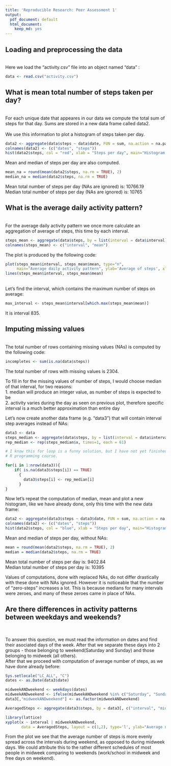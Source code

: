```yaml
---
title: 'Reproducible Research: Peer Assessment 1'
output:
  pdf_document: default
  html_document:
    keep_md: yes
---  
```




        



## Loading and preprocessing the data  
<br>
Here we load the "activity.csv" file into an object named "data" :
<br>
```r
data <- read.csv("activity.csv")
```

## What is mean total number of steps taken per day?  
<br>
For each unique date that appeares in our data we compute the total sum of steps for that day. Sums are stored in a new data frame called data2.  
<br>
We use this information to plot a histogram of steps taken per day.
  

```r
data2 <- aggregate(data$steps ~ data$date, FUN = sum, na.action = na.pass)
colnames(data2) <- (c("dates", "steps"))
hist(data2$steps, col = "red", xlab = "Steps per day", main="Histogram of steps", breaks = 20) 

```

Mean and median of steps per day are also computed. 

```r
mean_na = round(mean(data2$steps, na.rm = TRUE), 2)
median_na = median(data2$steps, na.rm = TRUE)

```


Mean total number of steps per day (NAs are ignored) is: 10766.19   
Median total number of steps per day (NAs are ignored) is: 10765 


## What is the average daily activity pattern?  
<br>
For the average daily activity pattern we once more calculate an aggregation of average of steps, this time by each interval.

```r
steps_mean <- aggregate(data$steps, by = list(interval = data$interval), FUN=mean, na.rm=TRUE)
colnames(steps_mean) <- c("interval", "mean")
```
The plot is produced by the following code:
```r
plot(steps_mean$interval, steps_mean$mean, type="n", 
     main="Average daily activity pattern", ylab='Average of steps', xlab="5 minute intervals")
lines(steps_mean$interval, steps_mean$mean)
```
<br>
Let's find the interval, which contains the maximum number of steps on average:
```r
max_interval <- steps_mean$interval[which.max(steps_mean$mean)]
```
It is interval 835.

## Imputing missing values
<br>
The total number of rows containing missing values (NAs) is computed by the following code:

```r
incompletes <- sum(is.na(data$steps))
```
The total number of rows with missing values is 2304. 
<p>
To fill in for the missing values of number of steps, I would choose median of that interval, for two reasons: <br>
1. median will produce an integer value, as number of steps is expected to be <br>
2. activity varies during the day as seen on previous plot, therefore specific interval is a much better approximation than entire day
<p>
Let's now create another data frame (e.g. "data3") that will contain interval step averages instead of NAs:

```r
data3 <- data
steps_median <- aggregate(data$steps, by = list(interval = data$interval), FUN=median, na.rm=TRUE)
rep_median <- rep(steps_median$x, times=1, each = 61)

# I know this for loop is a funny solution, but I have not yet finished
# R programming course.

for(i in 1:nrow(data3)){
    if( is.na(data3$steps[i]) == TRUE)
      {
        data3$steps[i] <- rep_median[i]
      }
}
```

Now let's repeat the computation of median, mean and plot a new histogram, like we have already done, only this time with the new data frame:

```r
data2 <- aggregate(data3$steps ~ data3$date, FUN = sum, na.action = na.pass)
colnames(data2) <- (c("dates", "steps"))
hist(data2$steps, col = "blue", xlab = "Steps per day", main="Histogram of steps", breaks = 20) 

```

Mean and median of steps per day, without NAs:

```r
mean = round(mean(data2$steps, na.rm = TRUE), 2)
median = median(data2$steps, na.rm = TRUE)

```

Mean total number of steps per day is: 9402.84  
Median total number of steps per day is: 10395 
<p>
Values of computations, done with replaced NAs, do not differ drastically with these done with NAs ignored. However it is noticeable that the number of "zero-steps" increases a lot. This is because medians for many intervals were zeroes, and many of these zeroes came in place of NAs.

## Are there differences in activity patterns between weekdays and weekends?
<br>

To answer this question, we must read the information on dates and find their asociated days of the week. After that we separate these days into 2 groups - those belonging to weekend(Saturday and Sunday) and those belonging to midweek (all others). <br>
After that we proceed with computation of average number of steps, as we have done already before:

```r
Sys.setlocale("LC_ALL", "C")
dates <- as.Date(data3$date)

midweekANDweekend <- weekdays(dates)
midweekANDweekend <- ifelse(midweekANDweekend %in% c("Saturday", "Sunday"), "weekend", "midweek")
data3[,"midweekANDweekend"] <- as.factor(midweekANDweekend)

AveragedSteps <- aggregate(data3$steps, by = data3[, c("interval", "midweekANDweekend")],  mean)

library(lattice)
xyplot(x ~ interval | midweekANDweekend, 
       data = AveragedSteps, layout = c(1,2), type='l', ylab="Average number of steps", xlab="Interval")

```
<p>
From the plot we see that the average number of steps is more evenly spread across the intervals during weekend, as opposed to during midweek days. We could attribute this to the rather different schedules of most people in midweek comparing to weekends (work/school in midweek and free days on weekend).